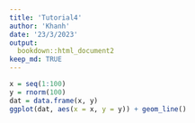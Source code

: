```yaml
---
title: 'Tutorial4'
author: 'Khanh'
date: '23/3/2023'
output:
  bookdown::html_document2
keep_md: TRUE
---
```


```r
x = seq(1:100) 
y = rnorm(100) 
dat = data.frame(x, y) 
ggplot(dat, aes(x = x, y = y)) + geom_line()
```

